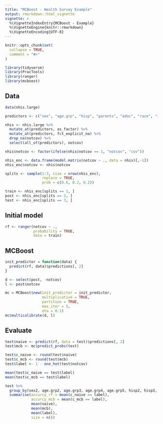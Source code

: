 ```yaml
---
title: "MCBoost - Health Survey Example"
output: rmarkdown::html_vignette
vignette: >
  %\VignetteIndexEntry{MCBoost - Example}
  %\VignetteEngine{knitr::rmarkdown}
  %\VignetteEncoding{UTF-8}
---
```


```r
knitr::opts_chunk$set(
  collapse = TRUE,
  comment = "#>"
)
```

```r
library(tidyverse)
library(PracTools)
library(ranger)
library(mcboost)
```

## Data

```r
data(nhis.large)
```

```r
predictors <- c("sex", "age.grp", "hisp", "parents", "educ", "race", "inc.grp", "medicaid", "doing.lw", "limited")

nhis <- nhis.large %>%
  mutate_at(predictors, as_factor) %>%
  mutate_at(predictors, fct_explicit_na) %>%
  drop_na(notcov) %>%
  select(all_of(predictors), notcov)

nhis$notcov <- factor(ifelse(nhis$notcov == 1, "notcov", "cov"))

nhis_enc <- data.frame(model.matrix(notcov ~ ., data = nhis)[,-1])
nhis_enc$notcov <- nhis$notcov
```

```r
splits <- sample(1:3, size = nrow(nhis_enc), 
                 replace = TRUE,
                 prob = c(0.6, 0.2, 0.2))

train <- nhis_enc[splits == 1, ]
post <- nhis_enc[splits == 2, ]
test <- nhis_enc[splits == 3, ]
```

## Initial model

```r
rf <- ranger(notcov ~ ., 
             probability = TRUE,
             data = train)
```

## MCBoost

```r
init_predictor = function(data) {
  predict(rf, data)$predictions[, 2]
}
```

```r
d <- select(post, -notcov)
l <- post$notcov
```

```r
mc = MCBoost$new(init_predictor = init_predictor, 
                 multiplicative = TRUE,
                 partition = TRUE,
                 max_iter = 5,
                 eta = 0.1)
mc$multicalibrate(d, l)
```

## Evaluate

```r
test$naive <- predict(rf, data = test)$predictions[, 2]
test$mcb <- mc$predict_probs(test)
```

```r
test$c_naive <- round(test$naive)
test$c_mcb <- round(test$mcb)
test$label <- 1 - one_hot(test$notcov)

mean(test$c_naive == test$label)
mean(test$c_mcb == test$label)
```

```r
test %>%
  group_by(sex2, age.grp2, age.grp3, age.grp4, age.grp5, hisp2, hisp3, hisp4, race2, race3) %>%
  summarise(accurcy_rf = mean(c_naive == label), 
            accurcy_mcb = mean(c_mcb == label),
            mean(naive),
            mean(mcb),
            mean(label),
            size = n())
```

